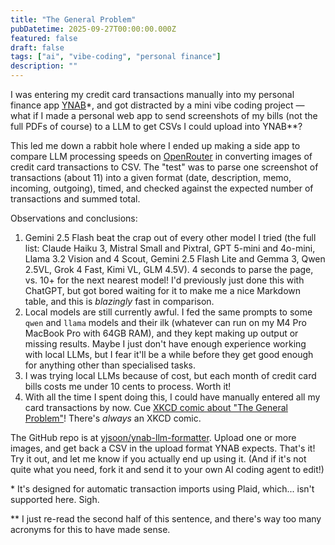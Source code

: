 ```yaml
---
title: "The General Problem"
pubDatetime: 2025-09-27T00:00:00.000Z
featured: false
draft: false
tags: ["ai", "vibe-coding", "personal finance"]
description: ""
---
```



I was entering my credit card transactions manually into my personal finance app [YNAB](https://ynab.com)\*, and got distracted by a mini vibe coding project — what if I made a personal web app to send screenshots of my bills (not the full PDFs of course) to a LLM to get CSVs I could upload into YNAB\*\*?

This led me down a rabbit hole where I ended up making a side app to compare LLM processing speeds on [OpenRouter](https://openrouter.ai) in converting images of credit card transactions to CSV. The "test" was to parse one screenshot of transactions (about 11) into a given format (date, description, memo, incoming, outgoing), timed, and checked against the expected number of transactions and summed total.

Observations and conclusions: 
1. Gemini 2.5 Flash beat the crap out of every other model I tried (the full list: Claude Haiku 3, Mistral Small and Pixtral, GPT 5-mini and 4o-mini, Llama 3.2 Vision and 4 Scout, Gemini 2.5 Flash Lite and Gemma 3, Qwen 2.5VL, Grok 4 Fast, Kimi VL, GLM 4.5V). 4 seconds to parse the page, vs. 10+ for the next nearest model! I'd previously just done this with ChatGPT, but got bored waiting for it to make me a nice Markdown table, and this is _blazingly_ fast in comparison.
2. Local models are still currently awful. I fed the same prompts to some `qwen` and `llama` models and their ilk (whatever can run on my M4 Pro MacBook Pro with 64GB RAM), and they kept making up output or missing results. Maybe I just don't have enough experience working with local LLMs, but I fear it'll be a while before they get good enough for anything other than specialised tasks. 
3. I was trying local LLMs because of cost, but each month of credit card bills costs me under 10 cents to process. Worth it!
4. With all the time I spent doing this, I could have manually entered all my card transactions by now. Cue [XKCD comic about "The General Problem"](https://xkcd.com/974/)! There's _always_ an XKCD comic.

The GitHub repo is at [yjsoon/ynab-llm-formatter](https://github.com/yjsoon/ynab-llm-formatter). Upload one or more images, and get back a CSV in the upload format YNAB expects. That's it! Try it out, and let me know if you actually end up using it. (And if it's not quite what you need, fork it and send it to your own AI coding agent to edit!)

\* It's designed for automatic transaction imports using Plaid, which... isn't supported here. Sigh.

\*\* I just re-read the second half of this sentence, and there's way too many acronyms for this to have made sense.

<ImageWithModal
  src={llmTestingArena}
  alt="LLM testing arena... for one specific task"
  title="LLM testing arena... for one specific task"
/>

